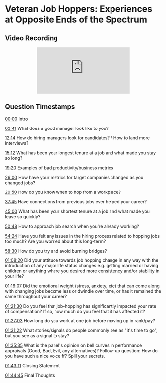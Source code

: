 
<MdLayout title="Veteran Job Hoppers: Experiences at Opposite Ends of the Spectrum">

# Veteran Job Hoppers: Experiences at Opposite Ends of the Spectrum

## Video Recording

<center>
  <iframe
    src="https://www.youtube.com/embed/MS6F9YHl0Fc"
    title="YouTube video player"
    frameborder="0"
    allow="accelerometer; autoplay; clipboard-write; encrypted-media; gyroscope; picture-in-picture"
    allowfullscreen
    loading="lazy"
  ></iframe>
</center>

## Question Timestamps

[00:00](https://youtu.be/MS6F9YHl0Fc?t=0) Intro

[03:41](https://youtu.be/MS6F9YHl0Fc?t=221) What does a good manager look like to you?

[12:14](https://youtu.be/MS6F9YHl0Fc?t=734) How do hiring managers look for candidates? / How to land more interviews?

[15:12](https://youtu.be/MS6F9YHl0Fc?t=912) What has been your longest tenure at a job and what made you stay so long?

[19:20](https://youtu.be/MS6F9YHl0Fc?t=1160) Examples of bad productivity/business metrics

[26:00](https://youtu.be/MS6F9YHl0Fc?t=1560) How have your metrics for target companies changed as you changed jobs?

[29:50](https://youtu.be/MS6F9YHl0Fc?t=1790) How do you know when to hop from a workplace?

[37:45](https://youtu.be/MS6F9YHl0Fc?t=2265) Have connections from previous jobs ever helped your career?

[45:00](https://youtu.be/MS6F9YHl0Fc?t=2700) What has been your shortest tenure at a job and what made you leave so quickly?

[50:48](https://youtu.be/MS6F9YHl0Fc?t=3048) How to approach job search when you're already working?

[54:24](https://youtu.be/MS6F9YHl0Fc?t=3264) Have you felt any issues in the hiring process related to hopping jobs too much? Are you worried about this long-term?

[58:30](https://youtu.be/MS6F9YHl0Fc?t=3510) How do you try and avoid burning bridges?

[01:08:20](https://youtu.be/MS6F9YHl0Fc?t=4100) Did your attitude towards job hopping change in any way with the introduction of any major life status changes e.g. getting married or having children or anything where you desired more consistency and/or stability in your life?

[01:16:07](https://youtu.be/MS6F9YHl0Fc?t=4567) Did the emotional weight (stress, anxiety, etc) that can come along with changing jobs become less or dwindle over time, or has it remained the same throughout your career?

[01:21:30](https://youtu.be/MS6F9YHl0Fc?t=4890) Do you feel that job-hopping has significantly impacted your rate of compensation? If so, how much do you feel that it has affected it?

[01:27:03](https://youtu.be/MS6F9YHl0Fc?t=5223) How long do you work at one job before moving up in rank/pay?

[01:31:22](https://youtu.be/MS6F9YHl0Fc?t=5482) What stories/signals do people commonly see as "it's time to go", but you see as a signal to stay?

[01:35:35](https://youtu.be/MS6F9YHl0Fc?t=5735) What is the panel's opinion on bell curves in performance appraisals (Good, Bad, Evil, any alternatives)? Follow-up question: How do you have such a nice voice ff? Spill your secrets.

[01:43:11](https://youtu.be/MS6F9YHl0Fc?t=6191) Closing Statement

[01:44:45](https://youtu.be/MS6F9YHl0Fc?t=6296) Final Thoughts

</MdLayout>
